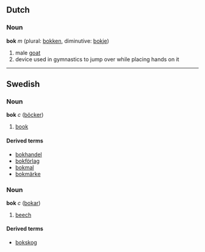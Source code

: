 ==Dutch==
===Noun===
'''bok''' ''m'' (plural: [[bokken]], diminutive: [[bokje]])

# male [[goat]]
# device used in gymnastics to jump over while placing hands on it

----

==Swedish==
===Noun===
'''bok''' ''c'' ([[böcker]])

# [[book]]

====Derived terms====
*[[bokhandel]]
*[[bokförlag]]
*[[bokmal]]
*[[bokmärke]]

===Noun===
'''bok''' ''c'' ([[bokar]])

# [[beech]]

====Derived terms====
*[[bokskog]]